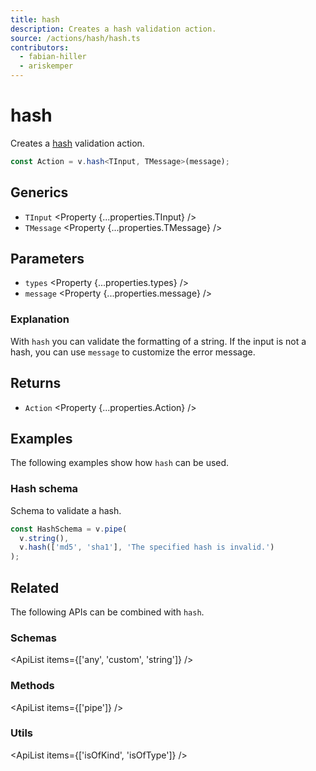 ```yaml
---
title: hash
description: Creates a hash validation action.
source: /actions/hash/hash.ts
contributors:
  - fabian-hiller
  - ariskemper
---
```



# hash

Creates a [hash](https://en.wikipedia.org/wiki/Hash_function) validation action.

```ts
const Action = v.hash<TInput, TMessage>(message);
```

## Generics

- `TInput` <Property {...properties.TInput} />
- `TMessage` <Property {...properties.TMessage} />

## Parameters

- `types` <Property {...properties.types} />
- `message` <Property {...properties.message} />

### Explanation

With `hash` you can validate the formatting of a string. If the input is not a hash, you can use `message` to customize the error message.

## Returns

- `Action` <Property {...properties.Action} />

## Examples

The following examples show how `hash` can be used.

### Hash schema

Schema to validate a hash.

```ts
const HashSchema = v.pipe(
  v.string(),
  v.hash(['md5', 'sha1'], 'The specified hash is invalid.')
);
```

## Related

The following APIs can be combined with `hash`.

### Schemas

<ApiList items={['any', 'custom', 'string']} />

### Methods

<ApiList items={['pipe']} />

### Utils

<ApiList items={['isOfKind', 'isOfType']} />
